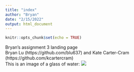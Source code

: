 ```yaml
---
title: "index"
author: "Bryan"
date: "2/15/2022"
output: html_document
---
```


```r
knitr::opts_chunk$set(echo = TRUE)
```

Bryan's assignment 3 landing page
<br>
Bryan Lu (https://github.com/blu637) and Kate Carter-Cram (https://github.com/kcartercram)
<br>
This is an image of a glass of water: ![](https://www.ashevillenc.gov/wp-content/uploads/2021/05/water-glass-asheville.jpg)




